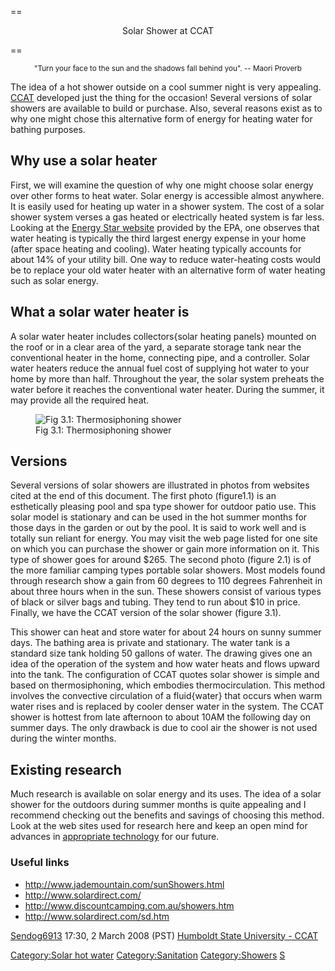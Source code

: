 {{TOCright}}
==<center>Solar Shower at CCAT</center>==
<center><small>"Turn your face to the sun and the shadows fall behind you". -- Maori Proverb</small></center>

The idea of a hot shower outside on a cool summer night is very appealing. [[CCAT]] developed just the thing for the occasion! Several versions of solar showers are available to build or purchase. Also, several reasons exist as to why one might chose this alternative form of energy for heating water for bathing purposes.

==Why use a solar heater==
First, we will examine the question of why one might choose solar energy over other forms to heat water. Solar energy is accessible almost anywhere. It is easily used for heating up water in a shower system. The cost of a solar shower system verses a gas heated or electrically heated system is far less. Looking at the [http://www.eren.doe.gov/ Energy Star website] provided by the EPA, one observes that water heating is typically the third largest energy expense in your home (after space heating and cooling). Water heating typically accounts for about 14% of your utility bill. One way to reduce water-heating costs would be to replace your old water heater with an alternative form of water heating such as solar energy.

==What a solar water heater is==
A solar water heater includes collectors{solar heating panels} mounted on the roof or in a clear area of the yard, a separate storage tank near the conventional heater in the home, connecting pipe, and a controller. Solar water heaters reduce the annual fuel cost of supplying hot water to your home by more than half. Throughout the year, the solar system preheats the water before it reaches the conventional water heater. During the summer, it may provide all the required heat.

[[Image:ccat_sshower.gif|thumb|Fig 3.1: Thermosiphoning shower]]

==Versions==
Several versions of solar showers are illustrated in photos from websites cited at the end of this document. The first photo (figure1.1){{Image needed}} is an esthetically pleasing pool and spa type shower for outdoor patio use. This solar model is stationary and can be used in the hot summer months for those days in the garden or out by the pool. It is said to work well and is totally sun reliant for energy. You may visit the web page listed for one site on which you can purchase the shower or gain more information on it. This type of shower goes for around $265. The second photo (figure 2.1){{Image needed}} is of the more familiar camping types portable solar showers. Most models found through research show a gain from 60 degrees to 110 degrees Fahrenheit in about three hours when in the sun. These showers consist of various types of black or silver bags and tubing. They tend to run about $10 in price. Finally, we have the CCAT version of the solar shower (figure 3.1).

This shower can heat and store water for about 24 hours on sunny summer days. The bathing area is private and stationary. The water tank is a standard size tank holding 50 gallons of water. The drawing gives one an idea of the operation of the system and how water heats and flows upward into the tank. The configuration of CCAT quotes solar shower is simple and based on thermosiphoning, which embodies thermocirculation. This method involves the convective circulation of a fluid{water} that occurs when warm water rises and is replaced by cooler denser water in the system. The CCAT shower is hottest from late afternoon to about 10AM the following day on summer days. The only drawback is due to cool air the shower is not used during the winter months.

==Existing research==
Much research is available on solar energy and its uses. The idea of a solar shower for the outdoors during summer months is quite appealing and I recommend checking out the benefits and savings of choosing this method. Look at the web sites used for research here and keep an open mind for advances in [[appropriate technology]] for our future. 

===Useful links===
*http://www.jademountain.com/sunShowers.html
*http://www.solardirect.com/
*http://www.discountcamping.com.au/showers.htm
*http://www.solardirect.com/sd.htm

[[User:Sendog6913|Sendog6913]] 17:30, 2 March 2008 (PST)
[http://www.humboldt.edu/~ccat Humboldt State University - CCAT]

{{CCATpage}}

{{Solar navbox}}

[[Category:Solar hot water]]
[[Category:Sanitation]]
[[Category:Showers]]
[[Category:CCAT|S]]